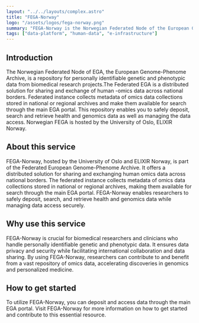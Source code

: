 ```yaml
---
layout: "../../layouts/complex.astro"
title: "FEGA-Norway"
logo: "/assets/logos/fega-norway.png"
summary: "FEGA-Norway is the Norwegian Federated Node of the European Genome-Phenome Archive, providing a secure repository for genetic and phenotypic data."
tags: ["data-platform", "human-data", "e-infrastructure"]
---
```


## Introduction

The Norwegian Federated Node of EGA, the European Genome-Phenome Archive, is a repository for personally identifiable genetic and phenotypic data from biomedical research projects.The Federated EGA is a distributed solution for sharing and exchange of human -omics data across national borders. Federated instance collects metadata of omics data collections stored in national or regional archives and make them available for search through the main EGA portal. This repository enables you to safely deposit, search and retrieve health and genomics data as well as managing the data access. Norwegian FEGA is hosted by the University of Oslo, ELIXIR Norway.

## About this service

FEGA-Norway, hosted by the University of Oslo and ELIXIR Norway, is part of the Federated European Genome-Phenome Archive. It offers a distributed solution for sharing and exchanging human omics data across national borders. The federated instance collects metadata of omics data collections stored in national or regional archives, making them available for search through the main EGA portal. FEGA-Norway enables researchers to safely deposit, search, and retrieve health and genomics data while managing data access securely.

## Why use this service

FEGA-Norway is crucial for biomedical researchers and clinicians who handle personally identifiable genetic and phenotypic data. It ensures data privacy and security while facilitating international collaboration and data sharing. By using FEGA-Norway, researchers can contribute to and benefit from a vast repository of omics data, accelerating discoveries in genomics and personalized medicine.

## How to get started

To utilize FEGA-Norway, you can deposit and access data through the main EGA portal. Visit FEGA-Norway for more information on how to get started and contribute to this essential resource.

